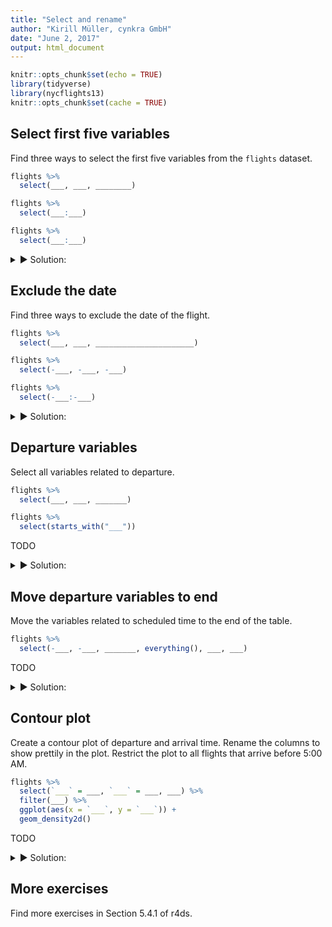 ```yaml
---
title: "Select and rename"
author: "Kirill Müller, cynkra GmbH"
date: "June 2, 2017"
output: html_document
---
```


```r
knitr::opts_chunk$set(echo = TRUE)
library(tidyverse)
library(nycflights13)
knitr::opts_chunk$set(cache = TRUE)
```

## Select first five variables

Find three ways to select the first five variables from the `flights` dataset.

```r
flights %>% 
  select(___, ___, ________)

flights %>% 
  select(___:___)

flights %>% 
  select(___:___)
```

<details>
<summary>&#x25BA; Solution:</summary>
```r
flights %>%
  select(year, month, day, dep_time, sched_dep_time)
```

```r
flights %>%
  select(year:sched_dep_time)
```

```r
## Numeric indexes work, too

flights %>%
  select(1:5)
```
</details>

## Exclude the date

Find three ways to exclude the date of the flight.

```r
flights %>% 
  select(___, ___, ______________________)

flights %>% 
  select(-___, -___, -___)

flights %>% 
  select(-___:-___)
```

<details>
<summary>&#x25BA; Solution:</summary>
```r
flights %>%
  select(-year, -month, -day)
```

```r
flights %>%
  select(-year:-day)
```

```r
## Numeric indexes work, too

flights %>%
  select(-1:-3)
```
</details>

## Departure variables

Select all variables related to departure.

```r
flights %>% 
  select(___, ___, _______)

flights %>% 
  select(starts_with("___"))
```

TODO

<details>
<summary>&#x25BA; Solution:</summary>
```r
## contains()

flights %>% 
  select(contains("dep_"))
```
</details>

## Move departure variables to end

Move the variables related to scheduled time to the end of the table.

```r
flights %>% 
  select(-___, -___, _______, everything(), ___, ___)
```

TODO

<details>
<summary>&#x25BA; Solution:</summary>
```r
## everything()

flights %>%
  select(-contains("dep_"), everything(), contains("dep_"))
```
</details>

## Contour plot

Create a contour plot of departure and arrival time. Rename the columns to show prettily in the plot. Restrict the plot to all flights that arrive before 5:00 AM.

```r
flights %>%
  select(`___` = ___, `___` = ___, ___) %>%
  filter(___) %>%
  ggplot(aes(x = `___`, y = `___`)) +
  geom_density2d()
```

TODO

<details>
<summary>&#x25BA; Solution:</summary>
```r
## Overriding label names

flights %>% 
  ggplot() +
  geom_density2d(aes(dep_time, arr_time)) +
  scale_x_continuous(name = "Departure time") +
  scale_x_continuous(name = "Arrival time")
```

```r
## Renaming in the data

flights %>% 
  rename(`Departure time` = dep_time) %>%
  rename(`Arrival time` = arr_time) %>%
  ggplot() +
  geom_density2d(aes(`Departure time`, `Arrival time`))
```

```r
flights %>% 
  filter(arr_time < 500) %>%
  rename(`Departure time` = dep_time) %>%
  rename(`Arrival time` = arr_time) %>%
  ggplot() +
  geom_density2d(aes(`Departure time`, `Arrival time`))
```

```r
## Use coord_fixed() for fixing axes
flights %>% 
  filter(arr_time < 500) %>%
  rename(`Departure time` = dep_time) %>%
  rename(`Arrival time` = arr_time) %>%
  ggplot() +
  geom_density2d(aes(`Departure time`, `Arrival time`)) +
  coord_fixed()
```
</details>

## More exercises

Find more exercises in Section 5.4.1 of r4ds.
